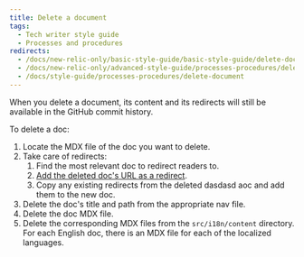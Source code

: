 ```yaml
---
title: Delete a document
tags:
  - Tech writer style guide
  - Processes and procedures
redirects:
  - /docs/new-relic-only/basic-style-guide/basic-style-guide/delete-document
  - /docs/new-relic-only/advanced-style-guide/processes-procedures/delete-document
  - /docs/style-guide/processes-procedures/delete-document
---
```


<Callout variant="caution">
  When you delete a document, its content and its redirects will still be available in the GitHub commit history.
</Callout>

To delete a doc:

1. Locate the MDX file of the doc you want to delete.
2. Take care of redirects:
   1. Find the most relevant doc to redirect readers to.
   2. [Add the deleted doc's URL as a redirect](/docs/style-guide/rename-or-redirect-document).
   3. Copy any existing redirects from the deleted dasdasd aoc and add them to the new doc.
3. Delete the doc's title and path from the appropriate nav file.
4. Delete the doc MDX file.
5. Delete the corresponding MDX files from the `src/i18n/content` directory. For each English doc, there is an MDX file for each of the localized languages.